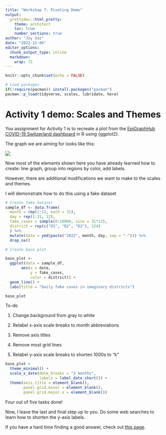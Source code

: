```yaml
---
title: "Workshop 7: Pivoting Demo"
output:
  prettydoc::html_pretty:
    theme: architect
    toc: true
    number_sections: true
author: "Joy Vaz"
date: "2022-12-06"
editor_options: 
  chunk_output_type: inline
  markdown: 
    wrap: 72
---
```


```r
knitr::opts_chunk$set(echo = FALSE)

# Load packages 
if(!require(pacman)) install.packages("pacman")
pacman::p_load(tidyverse, scales, lubridate, here)

```

# Activity 1 demo: Scales and Themes

You assignment for Activity 1 is to recreate a plot from the
[EpiGraphHub COVID-19 Switzerland
dashboard](https://epigraphhub.org/superset/dashboard/11) in R using
{ggplot2}.

The graph we are aiming for looks like this:

![](images/EGH_COVID_dash.png)

Now most of the elements shown here you have already learned how to
create: line graph, group into regions by color, add labels.

However, there are additional modifications we want to make to the
scales and themes.

I will demonstrate how to do this using a fake dataset

```r
# Create fake dataset
sample_df <- data.frame(
  month = rep(1:12, each = 31),
  day = rep(1:31, 12),
  fake_cases = sample(0:10000, size = 31*12),
  district = rep(c("D1", "D2", "D3"), 124)
  ) %>% 
  mutate(date = ymd(paste("2022", month, day, sep = "-"))) %>% 
  drop_na() 
```

```r
# Create base plot

base_plot <- 
  ggplot(data = sample_df, 
       aes(x = date, 
           y = fake_cases, 
           color = district)) +
  geom_line() +
  labs(title = "Daily fake cases in imaginary districts")

base_plot
```

To-do

1.  Change background from gray to white

2.  Relabel x-axis scale breaks to month abbreviations

3.  Remove axis titles

4.  Remove most grid lines

5.  Relabel y-axis scale breaks to shorten 1000s to "k"

```r
base_plot +
  theme_minimal() +
  scale_x_date(date_breaks = "3 months",
               labels = label_date_short()) +
  theme(axis.title = element_blank(),
        panel.grid.minor = element_blank(),
        panel.grid.major.x = element_blank())

```

Four out of five tasks done!

Now, I leave the last and final step up to you. Do some web searches to
learn how to shorten the y-axis labels.

If you have a hard time finding a good answer, check out [this
page](https://www.roelpeters.be/scale-ggplot-y-axis-millions-or-thousands-r/).
